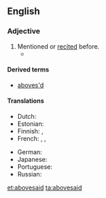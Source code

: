==English==

===Adjective===
{{en-adj|-}}

# Mentioned or [[recited]] before.
#* {{quote-book
|author = [[w:William Stukeley|William Stukeley]]
|title = [[s:Of the Gout|Of the Gout]]
|year = 1734
|page = 14
|publisher = J. Roberts
|passage =...which being disagreeable to the animal œconomy, is thrust out by nature, into the glands that separate the oyl '''abovesaid'''.
}}

====Derived terms====
* [[aboves'd]]

====Translations====
{{trans-top|mentioned before}}
* Dutch: {{t-|nl|bovenvermeld}}
* Estonian: {{t-|et|eelmainitud}}
* Finnish: {{t-|fi|edellä mainittu}}, {{t-|fi|yllä mainittu}}
* French: {{t+|fr|susmentionné}}, {{t+|fr|susdit}}, {{t+|fr|susnommé}}
{{trans-mid}}
* German: {{t-|de|oben erwähnt}}
* Japanese: {{t-|ja|上述|alt=上述の|tr=jōjutsu no}}
* Portuguese: {{t|pt|sobredito|m}}
* Russian: {{t+|ru|вышеуказанный|sc=Cyrl|tr=vyšeukázannyj}}
{{trans-bottom}}

[[et:abovesaid]]
[[ta:abovesaid]]